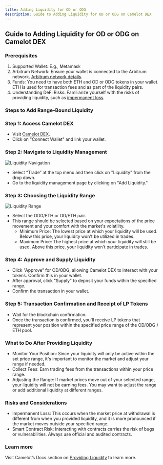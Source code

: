 ```yaml
---
title: Adding Liquidity for OD or ODG
description: Guide to Adding Liquidity for OD or ODG on Camelot DEX
---
```


## Guide to Adding Liquidity for OD or ODG on Camelot DEX

### Prerequisites

1. Supported Wallet: E.g., Metamask
2. Arbitrum Network: Ensure your wallet is connected to the Arbitrum network. [Arbitrum network details](https://chainlist.org/chain/42161).
3. Funds: You need to have both ETH and OD or ODG tokens in your wallet. ETH is used for transaction fees and as part of the liquidity pairs.
4. Understanding DeFi Risks: Familiarize yourself with the risks of providing liquidity, such as [impermanent loss](https://docs.camelot.exchange/get-started/faqs/understanding-impermanent-loss).

### Steps to Add Range-Bound Liquidity

### Step 1: Access Camelot DEX

* Visit [Camelot DEX](https://camelot.exchange/).
* Click on "Connect Wallet" and link your wallet.

### Step 2: Navigate to Liquidity Management

<img src="./img/Untitled (50).png" alt="Liquidity Navigation" />

* Select “Trade” at the top menu and then click on "Liquidity" from the drop down.
* Go to the liquidity management page by clicking on "Add Liquidity."

### Step 3: Choosing the Liquidity Range

<img src="./img/Untitled (51).png" alt="Liquidity Range" />

* Select the ODG/ETH or OD/ETH pair.
* This range should be selected based on your expectations of the price movement and your comfort with the market's volatility.
  * Minimum Price: The lowest price at which your liquidity will be used. Below this price, your liquidity won't be utilized in trades.
  * Maximum Price: The highest price at which your liquidity will still be used. Above this price, your liquidity won't participate in trades.

### Step 4: Approve and Supply Liquidity

* Click "Approve" for OD/ODG, allowing Camelot DEX to interact with your tokens. Confirm this in your wallet.
* After approval, click "Supply" to deposit your funds within the specified range.
* Confirm the transaction in your wallet.

### Step 5: Transaction Confirmation and Receipt of LP Tokens

* Wait for the blockchain confirmation.
* Once the transaction is confirmed, you'll receive LP tokens that represent your position within the specified price range of the OD/ODG / ETH pool.

### What to Do After Providing Liquidity

* Monitor Your Position: Since your liquidity will only be active within the set price range, it's important to monitor the market and adjust your range if needed.
* Collect Fees: Earn trading fees from the transactions within your price range.
* Adjusting the Range: If market prices move out of your selected range, your liquidity will not be earning fees. You may want to adjust the range or add additional liquidity at different ranges.

### Risks and Considerations

* Impermanent Loss: This occurs when the market price at withdrawal is different from when you provided liquidity, and it is more pronounced if the market moves outside your specified range.
* Smart Contract Risk: Interacting with contracts carries the risk of bugs or vulnerabilities. Always use official and audited contracts.

### Learn more

Visit Camelot’s Docs section on [Providing Liquidity](https://docs.camelot.exchange/get-started/camelot-tutorials/providing-liquidity-overview) to learn more.
